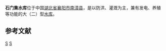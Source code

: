 {{Infobox Reservoir | 
|name                     = 石门集水库
|nickname                 = 
|image                    = 
|image_caption            = 
|map                      = 
|map_caption              = 
|pushpin_map              = China
|pushpin_map_caption      = 石门集水库在中国的位置
|code                     = BFG33101432
|class                    = 大（二）型[[水库|水库]]
|location_of_reservoir    = [[湖北省|湖北省]][[襄阳市|襄阳市]][[南漳县|南漳县]]
|location_of_dam          = [[九集镇|九集镇]]石门集村
|inflow                   = 
|outflow                  = [[清凉河|清凉河]]（[[汉江_(中国)|汉江]]水系[[蛮河|蛮河]]支流）
|catchment_area           = 
|reservoir_area           = 
|mean_depth               = 
|maximum_depth            = 
|flood_level              = 
|normal_water_level       = 195
|dead_water_level         = 
|water_quality            = 
|island                   = 
|maximum_storage_capacity = 
|normal_storage_capacity  = 
|dead_storage_capacity    = 
|type_of_dam              = 
|elevation_of_dam         = 
|height_of_dam            = 
|length_of_dam            = 
|width_of_dam             = 
|installed_capacity       = 
|irrigated_area           = 11万亩
|start                    = 1966年
|complete                 = 1970年9月
|cost                     = 
|emigrate                 = 
|latd = 31
|latm = 54
|lats = 31
|latNS = N
|longd = 111
|longm = 46
|longs = 28
|longEW = E
|website = 
|footnotes = <ref>[http://www.tsdh.net/水利文献汇编/PDF文档/中国水库名称代码.pdf 中国水库名称代码]{{dead link|date=2018年1月 |bot=InternetArchiveBot |fix-attempted=yes }}</ref><ref>[http://www.nzsw.org/html/zb/20090617/215.html 石门集水库概述]{{Dead link|date=2018年8月 |bot=InternetArchiveBot |fix-attempted=yes }}</ref>
}}
'''石门集水库'''位于中国[[湖北省|湖北省]][[襄阳市|襄阳市]][[南漳县|南漳县]]，是以防洪、灌溉为主，兼有发电、养殖等功能的大（二）型[[水库|水库]]。

==参考文献==
{{reflist}}

[[Category:湖北水库|S]]
[[Category:南漳县|S]]